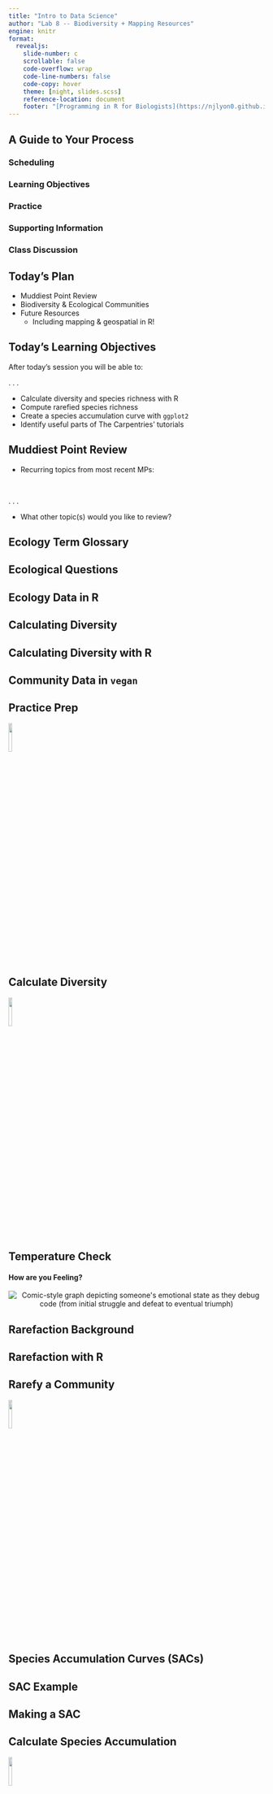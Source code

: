 ```yaml
---
title: "Intro to Data Science"
author: "Lab 8 -- Biodiversity + Mapping Resources"
engine: knitr
format: 
  revealjs: 
    slide-number: c
    scrollable: false
    code-overflow: wrap
    code-line-numbers: false
    code-copy: hover
    theme: [night, slides.scss]
    reference-location: document
    footer: "[Programming in R for Biologists](https://njlyon0.github.io/teach_r-for-biologists/)"
---
```


## A Guide to Your Process

### [Scheduling]{.blue}

### [Learning Objectives]{.purple}

### [Practice]{.pink}

### [Supporting Information]{.orange}

### [Class Discussion]{.gold}

## [Today's Plan]{.blue}

- Muddiest Point Review
- Biodiversity & Ecological Communities
- Future Resources
    - Including mapping & geospatial in R!

## [Today's Learning Objectives]{.purple}

After today's session you will be able to:

. . .

- Calculate diversity and species richness with R
- Compute rarefied species richness
- Create a species accumulation curve with `ggplot2`
- Identify useful parts of The Carpentries' tutorials

## [Muddiest Point Review]{.gold}

- Recurring topics from most recent MPs:

\

. . . 

- What other topic(s) would you like to review?

## [Ecology Term Glossary]{.orange} {.smaller}




## [Ecological Questions]{.orange} {.smaller}



## [Ecology Data in R]{.orange} {.smaller}



## [Calculating Diversity]{.orange} {.smaller}



## [Calculating Diversity with R]{.orange} {.smaller}



## [Community Data in `vegan`]{.orange} {.smaller}



## [Practice Prep]{.pink} {.smaller}

![](images/hex-vegan.png){.absolute top=0 left=1100 width="12%"}



## [Calculate Diversity]{.pink} {.smaller}

![](images/hex-vegan.png){.absolute top=0 left=1100 width="12%"}







## [Temperature Check]{.purple}

#### How are you Feeling?

<p align="center">
<img src="comics/debugging.png" alt="Comic-style graph depicting someone's emotional state as they debug code (from initial struggle and defeat to eventual triumph)">
</p>

## [Rarefaction Background]{.orange} {.smaller}



## [Rarefaction with R]{.orange} {.smaller}



## [Rarefy a Community]{.pink} {.smaller}

![](images/hex-vegan.png){.absolute top=0 left=1100 width="12%"}



## [Species Accumulation Curves (SACs)]{.orange} {.smaller}



## [SAC Example]{.gold} {.smaller}



## [Making a SAC]{.orange} {.smaller}



## [Calculate Species Accumulation]{.pink} {.smaller}

![](images/hex-vegan.png){.absolute top=0 left=1100 width="12%"}



## [Make a SAC]{.pink} {.smaller}

![](images/hex-vegan.png){.absolute top=0 left=1100 width="12%"}
![](images/hex-ggplot2.png){.absolute top=0 left=965 width="12%"}



## [New `ggplot2` Geometry]{.orange} {.smaller}



## [Add Error Bars]{.pink} {.smaller}

![](images/hex-vegan.png){.absolute top=0 left=1100 width="12%"}
![](images/hex-ggplot2.png){.absolute top=0 left=965 width="12%"}





## [Temperature Check]{.purple}

#### How are you Feeling?

<p align="center">
<img src="comics/debugging.png" alt="Comic-style graph depicting someone's emotional state as they debug code (from initial struggle and defeat to eventual triumph)">
</p>

## [Continuing to Explore R]{.orange} {.smaller}



## [The Carpentries]{.orange} {.smaller}



## [My Goal for You]{.purple}

<p align="center">
<img src="comics/r-knowledge.png" alt="Comic-style graph depicting someone's confidence with R changing over time">
</p>

## [Your Accomplishments]{.gold} {.smaller}



## [Closing Thoughts]{.gold} {.smaller}



## [Upcoming Due Dates]{.blue}

- Everything must be turned in at midnight <u>tonight</u>!

\

- Turn in _everything_ you haven't yet as soon as possible
